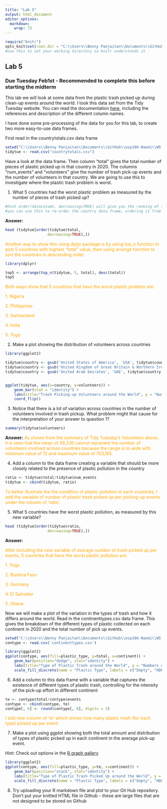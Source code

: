 ```yaml
---
title: "Lab 5"
output: html_document
editor_options: 
  markdown: 
    wrap: 72
---
```


```r
require("knitr")
opts_knit$set(root.dir = "C:\\Users\\Benny Panjaitan\\Documents\\GitHub\\esp106-Naomi\\W5 Lab\\") 
#use this to set your working directory so knitr understands it
```

## Lab 5

### Due Tuesday Feb1st - Recommended to complete this before starting the midterm

This lab we will look at some data from the plastic trash picked up
during clean-up events around the world. I took this data set from the
Tidy Tuesday website. You can read the documentation
[here](https://github.com/rfordatascience/tidytuesday/blob/master/data/2021/2021-01-26/readme.md),
including the references and description of the different column names.

I have done some pre-processing of the data for you for this lab, to
create two more easy-to-use data frames.

First read in the countrytotals.csv data frame

```r
setwd("C:\\Users\\Benny Panjaitan\\Documents\\GitHub\\esp106-Naomi\\W5 Lab\\ESP106_week5_data\\")
tidytue <- read.csv("countrytotals.csv")

```

Have a look at the data frame. Then column "total" gives the total
number of pieces of plastic picked up in that country in 2020. The
columns "num_events" and "volunteers" give the number of trash pick-up
events and the number of volunteers in that country. We are going to use
this to investigate where the plastic trash problem is worst.

1.  What 5 countries had the worst plastic problem as measured by the
    number of pieces of trash picked up?

```r

#hint order(datacolumn, decreasing=TRUE) will give you the ranking of the countries by the values in the data column
#you can use this to re-order the country data frame, ordering it from the country with the most trash picked up to the least
```

**Answer:**

```r
head (tidytue[order(tidytue$total, 
                   decreasing=TRUE),])
```

[ Another way to show this using dplyr package is by using top_n
function to pick 5 countries with highest "total" value, then using
arrange function to sort the countries in descending order.
]{style="color:orange"}

```r
library(dplyr)

top5 <- arrange(top_n(tidytue, 5, total), desc(total))
top5

```

[ Both ways show that 5 countries that have the worst plastic problem
are: ]{style="color:orange"}

[ 1. Nigeria ]{style="color:orange"}

[ 2. Philippines ]{style="color:orange"}

[ 3. Switzerland ]{style="color:orange"}

[ 4. India ]{style="color:orange"}

[ 5. Togo ]{style="color:orange"}

2.  Make a plot showing the distribution of volunteers across countries

```r
library(ggplot2)

tidytue$country <- gsub('United States of America', 'USA', tidytue$country)
tidytue$country <- gsub('United Kingdom of Great Britain & Northern Ireland', 'UK', tidytue$country)
tidytue$country <- gsub('United Arab Emirates', 'UAE', tidytue$country) 


ggplot(tidytue, aes(x=country, y=volunteers)) + 
    geom_bar(stat = "identity") +
    labs(title="Trash Picking-up Volunteers around the World", y = "Number of Volunteers", x = "Country") +
    coord_flip()

```

3.  Notice that there is a lot of variation across countries in the
    number of volunteers involved in trash pickup. What problem might
    that cause for the interpretation of your answer to question 1?

```r
summary(tidytue$volunteers)
```

**Answer:** [ As shown from the summary of Tidy Tuesday's Volunteers
above, it is seen that the mean of 39,330 cannot represent the number of
volunteers involved across countries because the range is to wide with
minimum value of 12 and maximum value of 703,165.
]{style="color:orange"}

4.  Add a column to the data frame creating a variable that should be
    more closely related to the presence of plastic pollution in the
    country

```r
ratio <- tidytue$total/tidytue$num_events
tidytue <- cbind(tidytue, ratio)

```

[To better illustrate the the condition of plastic pollution in each
countries, I add the variable of number of plastic trash picked up per
picking-up events under the column of 'ratio'. ]{style="color:orange"}

5.  What 5 countries have the worst plastic pollution, as measured by
    this new variable?

```r
head (tidytue[order(tidytue$ratio, 
                   decreasing=TRUE),])

```

**Answer:**

[After including the new variable of average number of trash picked up
per events, 5 countries that have the worst plastic pollution are:
]{style="color:orange"}

[ 1. Togo ]{style="color:orange"}

[ 2. Burkina Faso ]{style="color:orange"}

[ 3. Germany ]{style="color:orange"}

[ 4. El Salvador ]{style="color:orange"}

[ 5. Ghana ]{style="color:orange"}

Now we will make a plot of the variation in the types of trash and how
it differs around the world. Read in the continenttypes.csv data frame.
This gives the breakdown of the different types of plastic collected on
each continent in 2020 and the total number of pick up events.

```r
setwd("C:\\Users\\Benny Panjaitan\\Documents\\GitHub\\esp106-Naomi\\W5 Lab\\ESP106_week5_data\\")
contype <- read.csv('continenttypes.csv')

library(ggplot2)
ggplot(contype, aes(fill=plastic_type, y=total, x=continent)) + 
    geom_bar(position="dodge", stat="identity") +
    labs(title="Type of Plastic Trash around the World", y = "Numbers of Plastic Trash", x = "Continent") +
    scale_fill_discrete(name = "Plastic Type", labels = c("Empty", "HDPE", "LDPE", "Other", "Polyester ", "Polypropylene", "Polystyrene", "PVC "))
```

6.  Add a column to this data frame with a variable that captures the
    existence of different types of plastic trash, controlling for the
    intensity of the pick-up effort in different continent

```r
te <- contype$total/contype$events
contype <- cbind(contype, te)
contype[, 6] <- round(contype[, 6], digits = 2)
```

[ I add new column of 'te' which shows how many plastic trash (for each
type) picked up per event. ]{style="color:orange"}

7.  Make a plot using ggplot showing both the total amount and
    distribution of types of plastic picked up in each continent in the
    average pick-up event.

Hint: Check out options in the [R graph
gallery](https://www.r-graph-gallery.com)

```r
library(ggplot2)
ggplot(contype, aes(fill=plastic_type, y=te, x=continent)) + 
    geom_bar(position="stack", stat="identity") +
    labs(title="Type of Plastic Trash Picked Up around the World", y = "Numbers of Plastic Trash picked up per Event", x = "Continent") +
    scale_fill_discrete(name = "Plastic Type", labels = c("Empty", "HDPE", "LDPE", "Other", "Polyester ", "Polypropylene", "Polystyrene", "PVC "))

```

8.  Try uploading your R markdown file and plot to your Git Hub
    repository. Don't put your knitted HTML file in Github - these are
    large files that are not designed to be stored on Github
